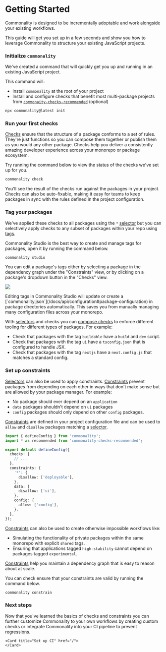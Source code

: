 
# Getting Started

Commonality is designed to be incrementally adoptable and work alongside your existing workflows.

This guide will get you set up in a few seconds and show you how to leverage Commonality to structure your existing JavaScript projects.

<Steps>

### Initialize `commonality`

We've created a command that will quickly get you up and running in an existing JavaScript project.

This command will:

- Install `commonality` at the root of your project
- Install and configure checks that benefit most multi-package projects from [`commonaity-checks-recommended`](/docs/commonality-checks-recommended) (optional)

```bash copy
npx commonality@latest init
```

### Run your first checks

[Checks](http://localhost:3000/docs/checks) ensure that the structure of a package conforms to a set of rules.
They're just functions so you can compose them together or publish them as you would any other package.
Checks help you deliver a consistently amazing developer experience across your monorepo or package ecosystem.

Try running the command below to view the status of the checks we've set up for you.

```bash copy
commonality check
```

You'll see the result of the checks run against the packages in your project.
Checks can also be auto-fixable, making it easy for teams to keep packages in sync with the rules defined in the project configuration.


### Tag your packages

We've applied these checks to all packages using the `*` [selector](/docs/selectors) but you can selectively apply checks to any subset of packages within your repo using [tags](http://localhost:3000/docs/tags).

Commonality Studio is the best way to create and manage tags for packages, open it by running the command below.

```bash copy
commonality studio
```

You can edit a package's tags either by selecting a package in the dependency graph under the "Constraints" view, or by clicking on a package's dropdown button in the "Checks" view.

![](/studio-edit-tags.png)

<Callout type="info">
  Editing tags in Commonality Studio will update or create a [`commonality.json`](/docs/api/configuration#package-configuration)
  in package directories automatically. This saves you from manually managing
  many configuration files across your monorepo.
</Callout>

With [selectors](/docs/selectors) and checks you can [compose checks](/docs/checks/creating-checks#composing-checks) to enforce different tooling for different types of packages. For example:

- Check that packages with the tag `buildable` have a `build` and `dev` script.
- Check that packages with the tag `ui` have a `tsconfig.json` that is configured to handle JSX.
- Check that packages with the tag `nextjs` have a `next.config.js` that matches a standard config.

### Set up constraints

[Selectors](/docs/selectors) can also be used to apply constraints.
[Constraints](/docs/constraints) prevent packages from depending on each other in ways that don't make sense but are allowed by your package manager. For example:

- No package should ever depend on an `application`
- `data` packages shouldn't depend on `ui` packages
- `config` packages should only depend on other `config` packages.

[Constraints](/docs/constraints) are defined in your project configuration file and can be used to `allow` and `disallow` packages matching a [selector](/docs/selectors).

```ts filename="commonality.config.ts"
import { defineConfig } from 'commonality';
import * as recommended from 'commonality-checks-recommended';

export default defineConfig({
  checks: {
    // ...
  },
  constraints: {
    '*': {
      disallow: ['deployable'],
    },
    data: {
      disallow: ['ui'],
    },
    config: {
      allow: ['config'],
    },
  },
});
```

[Constraints](/docs/constraints) can also be used to create otherwise impossible workflows like:

- Simulating the functionality of private packages within the same monorepo with explicit `shared` tags.
- Ensuring that applications tagged `high-stability` cannot depend on packages tagged `experimental`.

[Constraints](/docs/constraints) help you maintain a dependency graph that is easy to reason about at scale.

You can check ensure that your constraints are valid by running the command below.

```bash copy
commonality constrain
```

### Next steps

Now that you've learned the basics of checks and constraints you can further customize Commonality to your own workflows
by creating custom checks or integrate Commonality into your CI pipeline to prevent regressions.

  <Cards>
    <Card title="Create your first check" href="/docs/checks/creating-checks">
    </Card>

    <Card title="Set up CI" href="/">
    </Card>

  </Cards>
</Steps>
